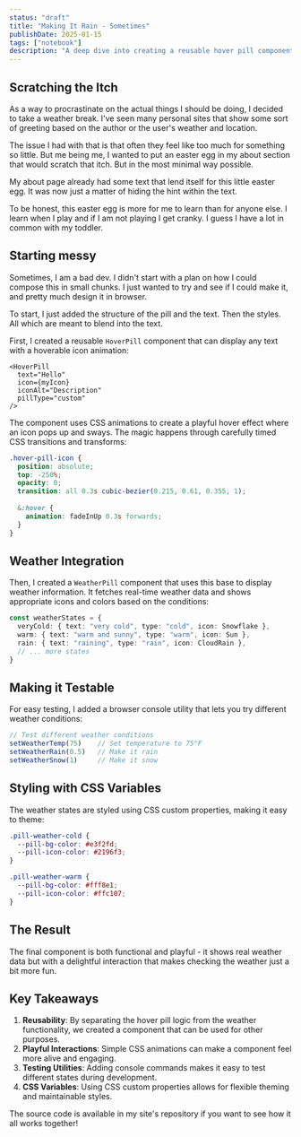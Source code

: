 ```yaml
---
status: "draft"
title: "Making It Rain - Sometimes"
publishDate: 2025-01-15
tags: ["notebook"]
description: "A deep dive into creating a reusable hover pill component with weather information"
---
```



## Scratching the Itch

As a way to procrastinate on the actual things I should be doing, I decided to take a weather break. I've seen many personal sites that show some sort of greeting based on the author or the user's weather and location. 

The issue I had with that is that often they feel like too much for something so little. But me being me, I wanted to put an easter egg in my about section that would scratch that itch. But in the most minimal way possible.

My about page already had some text that lend itself for this little easter egg. It was now just a matter of hiding the hint within the text. 

To be honest, this easter egg is more for me to learn than for anyone else. I learn when I play and if I am not playing I get cranky. I guess I have a lot in common with my toddler.

## Starting messy

Sometimes, I am a bad dev. I didn't start with a plan on how I could compose this in small chunks. I just wanted to try and see if I could make it, and pretty much design it in browser.

To start, I just added the structure of the pill and the text. Then the styles. All which are meant to blend into the text.

First, I created a reusable `HoverPill` component that can display any text with a hoverable icon animation:

```astro
<HoverPill 
  text="Hello"
  icon={myIcon}
  iconAlt="Description"
  pillType="custom"
/>
```

The component uses CSS animations to create a playful hover effect where an icon pops up and sways. The magic happens through carefully timed CSS transitions and transforms:

```scss
.hover-pill-icon {
  position: absolute;
  top: -250%;
  opacity: 0;
  transition: all 0.3s cubic-bezier(0.215, 0.61, 0.355, 1);
  
  &:hover {
    animation: fadeInUp 0.3s forwards;
  }
}
```

## Weather Integration

Then, I created a `WeatherPill` component that uses this base to display weather information. It fetches real-time weather data and shows appropriate icons and colors based on the conditions:

```typescript
const weatherStates = {
  veryCold: { text: "very cold", type: "cold", icon: Snowflake },
  warm: { text: "warm and sunny", type: "warm", icon: Sun },
  rain: { text: "raining", type: "rain", icon: CloudRain },
  // ... more states
}
```

## Making it Testable

For easy testing, I added a browser console utility that lets you try different weather conditions:

```javascript
// Test different weather conditions
setWeatherTemp(75)    // Set temperature to 75°F
setWeatherRain(0.5)   // Make it rain
setWeatherSnow(1)     // Make it snow
```

## Styling with CSS Variables

The weather states are styled using CSS custom properties, making it easy to theme:

```scss
.pill-weather-cold {
  --pill-bg-color: #e3f2fd;
  --pill-icon-color: #2196f3;
}

.pill-weather-warm {
  --pill-bg-color: #fff8e1;
  --pill-icon-color: #ffc107;
}
```

## The Result

The final component is both functional and playful - it shows real weather data but with a delightful interaction that makes checking the weather just a bit more fun.

<WeatherPill />

## Key Takeaways

1. **Reusability**: By separating the hover pill logic from the weather functionality, we created a component that can be used for other purposes.
2. **Playful Interactions**: Simple CSS animations can make a component feel more alive and engaging.
3. **Testing Utilities**: Adding console commands makes it easy to test different states during development.
4. **CSS Variables**: Using CSS custom properties allows for flexible theming and maintainable styles.

The source code is available in my site's repository if you want to see how it all works together! 